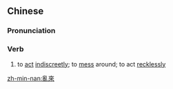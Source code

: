 {{also|乱来}}
==Chinese==
{{zh-forms|s=乱来}}

===Pronunciation===
{{zh-pron
|m=luànlái
|c=lyun6-2 lai4
|h=pfs=lon-lòi
|mn=loān-lâi
|cat=v
}}

===Verb===
{{zh-verb}}

# to [[act]] [[indiscreetly]]; to [[mess]] around; to act [[recklessly]]

[[zh-min-nan:亂來]]